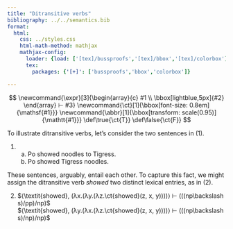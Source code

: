 ```yaml
---
title: "Ditransitive verbs"
bibliography: ../../semantics.bib
format:
  html:
    css: ../styles.css
    html-math-method: mathjax
    mathjax-config:
      loader: {load: ['[tex]/bussproofs','[tex]/bbox','[tex]/colorbox']}
      tex:
        packages: {'[+]': ['bussproofs','bbox','colorbox']}

---
```


::: {.hidden}
$$
\newcommand{\expr}[3]{\begin{array}{c}
#1 \\
\bbox[lightblue,5px]{#2}
\end{array} ⊢ #3}
\newcommand{\ct}[1]{\bbox[font-size: 0.8em]{\mathsf{#1}}}
\newcommand{\abbr}[1]{\bbox[transform: scale(0.95)]{\mathtt{#1}}}
\def\true{\ct{T}}
\def\false{\ct{F}}
$$
:::

To illustrate ditransitive verbs, let's consider the two sentences in (@ex-show).

(@ex-show) a. Po showed noodles to Tigress. <br>
	b. Po showed Tigress noodles.

These sentences, arguably, entail each other.
To capture this fact, we might assign the ditransitive verb *showed* two distinct lexical entries, as in (@ex-lexicon).

(@ex-lexicon) $⟨\textit{showed}, (λx.(λy.(λz.\ct{showed}(z, x, y))))⟩ ⊢ (((np\backslash s)/pp)/np)$ <br>
	$⟨\textit{showed}, (λy.(λx.(λz.\ct{showed}(z, x, y))))⟩ ⊢ (((np\backslash s)/np)/np)$
